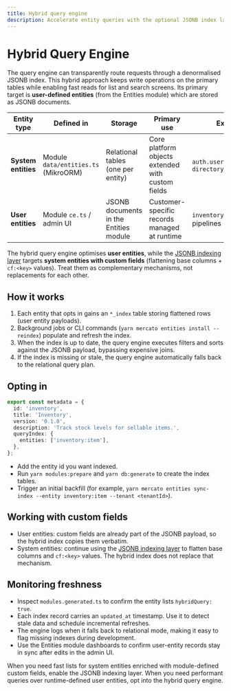```yaml
---
title: Hybrid query engine
description: Accelerate entity queries with the optional JSONB index layer.
---
```


# Hybrid Query Engine

The query engine can transparently route requests through a denormalised JSONB index. This hybrid approach keeps write operations on the primary tables while enabling fast reads for list and search screens. Its primary target is **user-defined entities** (from the Entities module) which are stored as JSONB documents.

| Entity type | Defined in | Storage | Primary use | Example |
| --- | --- | --- | --- | --- |
| **System entities** | Module `data/entities.ts` (MikroORM) | Relational tables (one per entity) | Core platform objects extended with custom fields | `auth.user`, `directory.organization` |
| **User entities** | Module `ce.ts` / admin UI | JSONB documents in the Entities module | Customer-specific records managed at runtime | `inventory:item`, CRM pipelines |

The hybrid query engine optimises **user entities**, while the [JSONB indexing layer](./query-index) targets **system entities with custom fields** (flattening base columns + `cf:<key>` values). Treat them as complementary mechanisms, not replacements for each other.

## How it works

1. Each entity that opts in gains an `*_index` table storing flattened rows (user entity payloads).
2. Background jobs or CLI commands (`yarn mercato entities install --reindex`) populate and refresh the index.
3. When the index is up to date, the query engine executes filters and sorts against the JSONB payload, bypassing expensive joins.
4. If the index is missing or stale, the query engine automatically falls back to the relational query plan.

## Opting in

```ts title="src/modules/inventory/index.ts"
export const metadata = {
  id: 'inventory',
  title: 'Inventory',
  version: '0.1.0',
  description: 'Track stock levels for sellable items.',
  queryIndex: {
    entities: ['inventory:item'],
  },
};
```

- Add the entity id you want indexed.
- Run `yarn modules:prepare` and `yarn db:generate` to create the index tables.
- Trigger an initial backfill (for example, `yarn mercato entities sync-index --entity inventory:item --tenant <tenantId>`).

## Working with custom fields

- User entities: custom fields are already part of the JSONB payload, so the hybrid index copies them verbatim.
- System entities: continue using the [JSONB indexing layer](./query-index) to flatten base columns and `cf:<key>` values. The hybrid index does not replace that mechanism.

## Monitoring freshness

- Inspect `modules.generated.ts` to confirm the entity lists `hybridQuery: true`.
- Each index record carries an `updated_at` timestamp. Use it to detect stale data and schedule incremental refreshes.
- The engine logs when it falls back to relational mode, making it easy to flag missing indexes during development.
- Use the Entities module dashboards to confirm user-entity records stay in sync after edits in the admin UI.

When you need fast lists for system entities enriched with module-defined custom fields, enable the JSONB indexing layer. When you need performant queries over runtime-defined user entities, opt into the hybrid query engine.
